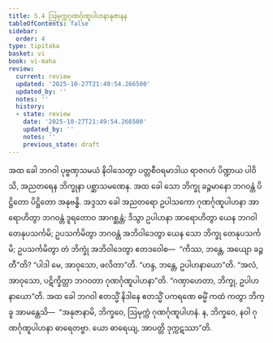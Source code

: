 ```yaml
---
title: 5.4 ဩမုက္ကဂုဏင်္ဂုဏူပါဟနာနုဇာနန
tableOfContents: false
sidebar:
  order: 4
type: tipitaka
basket: vi
book: vi-maha
review:
  current: review
  updated: '2025-10-27T21:49:54.266500'
  updated_by: ''
  notes: ''
  history:
  - state: review
    date: '2025-10-27T21:49:54.266500'
    updated_by: ''
    notes: ''
    previous_state: draft
---
```



<ReviewStatus review={frontmatter.review} showDetails={true} />

<HypothesisAnnotation frontmatter={frontmatter} />

<DynamicBreadcrumb />

<Division number="247" book="vi-maha" e="ch" v="3" p="274">

<Paragraph number="1152" book="vi-maha">
အထ ခေါ ဘဂဝါ ပုဗ္ဗဏှသမယံ နိဝါသေတွာ ပတ္တစီဝရမာဒါယ ရာဇဂဟံ ပိဏ္ဍာယ ပါဝိသိ, အညတရေန ဘိက္ခုနာ ပစ္ဆာသမဏေန. အထ ခေါ သော ဘိက္ခု ခဉ္ဇမာနော ဘဂဝန္တံ ပိဋ္ဌိတော ပိဋ္ဌိတော အနုဗန္ဓိ. အဒ္ဒသာ ခေါ အညတရော ဥပါသကော ဂုဏင်္ဂုဏူပါဟနာ အာရောဟိတွာ ဘဂဝန္တံ ဒူရတောဝ အာဂစ္ဆန္တံ; ဒိသွာ ဥပါဟနာ အာရောဟိတွာ ယေန ဘဂဝါ တေနုပသင်္ကမိ; ဥပသင်္ကမိတွာ ဘဂဝန္တံ အဘိဝါဒေတွာ ယေန သော ဘိက္ခု တေနုပသင်္ကမိ; ဥပသင်္ကမိတွာ တံ ဘိက္ခုံ အဘိဝါဒေတွာ ဧတဒဝေါစ—  “ကိဿ, ဘန္တေ, အယျော ခဉ္ဇတီ”တိ? “ပါဒါ မေ, အာဝုသော, ဖလိတာ”တိ. “ဟန္ဒ, ဘန္တေ, ဥပါဟနာယော”တိ. “အလံ, အာဝုသော, ပဋိက္ခိတ္တာ ဘဂဝတာ ဂုဏင်္ဂုဏူပါဟနာ”တိ. “ဂဏှာဟေတာ, ဘိက္ခု, ဥပါဟနာယော”တိ. အထ ခေါ ဘဂဝါ ဧတသ္မိံ နိဒါနေ ဧတသ္မိံ ပကရဏေ ဓမ္မိံ ကထံ ကတွာ ဘိက္ခူ အာမန္တေသိ—  “အနုဇာနာမိ, ဘိက္ခဝေ, ဩမုက္ကံ ဂုဏင်္ဂုဏူပါဟနံ. န, ဘိက္ခဝေ, နဝါ ဂုဏင်္ဂုဏူပါဟနာ ဓာရေတဗ္ဗာ. ယော ဓာရေယျ, အာပတ္တိ ဒုက္ကဋဿာ”တိ.
</Paragraph>
</Division>